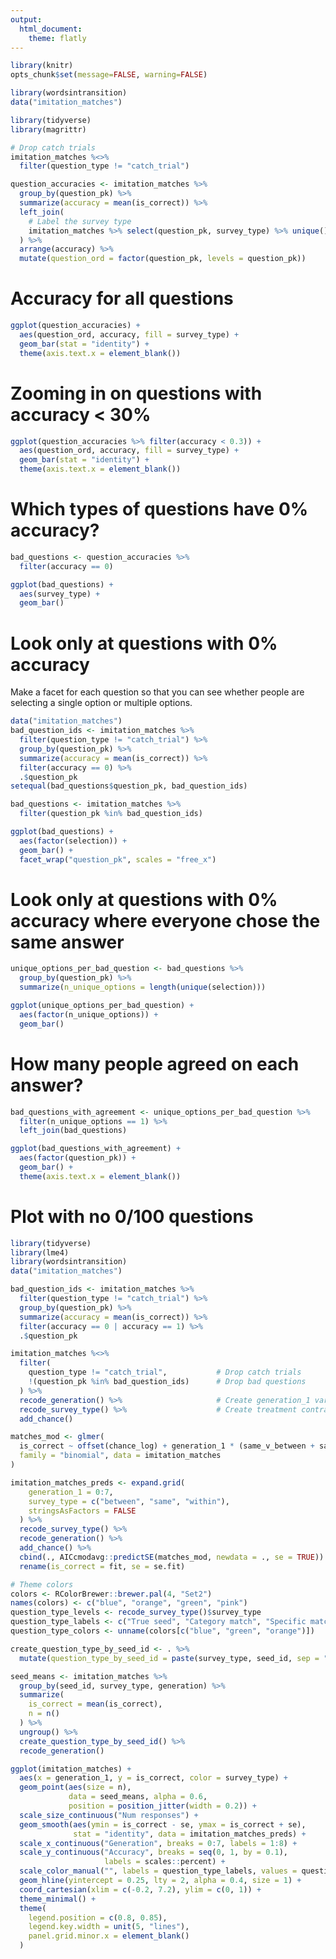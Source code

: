 ```yaml
---
output:
  html_document:
    theme: flatly
---
```


```r
library(knitr)
opts_chunk$set(message=FALSE, warning=FALSE)
```

```r
library(wordsintransition)
data("imitation_matches")

library(tidyverse)
library(magrittr)

# Drop catch trials
imitation_matches %<>%
  filter(question_type != "catch_trial")

question_accuracies <- imitation_matches %>%
  group_by(question_pk) %>%
  summarize(accuracy = mean(is_correct)) %>%
  left_join(
    # Label the survey type
    imitation_matches %>% select(question_pk, survey_type) %>% unique()
  ) %>%
  arrange(accuracy) %>%
  mutate(question_ord = factor(question_pk, levels = question_pk))
```

# Accuracy for all questions

```r
ggplot(question_accuracies) +
  aes(question_ord, accuracy, fill = survey_type) +
  geom_bar(stat = "identity") +
  theme(axis.text.x = element_blank())
```

# Zooming in on questions with accuracy < 30%

```r
ggplot(question_accuracies %>% filter(accuracy < 0.3)) +
  aes(question_ord, accuracy, fill = survey_type) +
  geom_bar(stat = "identity") +
  theme(axis.text.x = element_blank())
```

# Which types of questions have 0% accuracy?

```r
bad_questions <- question_accuracies %>%
  filter(accuracy == 0)

ggplot(bad_questions) +
  aes(survey_type) +
  geom_bar()
```

# Look only at questions with 0% accuracy

Make a facet for each question so that you can see whether people are selecting a single option or multiple options.

```r
data("imitation_matches")
bad_question_ids <- imitation_matches %>%
  filter(question_type != "catch_trial") %>%
  group_by(question_pk) %>%
  summarize(accuracy = mean(is_correct)) %>%
  filter(accuracy == 0) %>%
  .$question_pk
setequal(bad_questions$question_pk, bad_question_ids)

bad_questions <- imitation_matches %>%
  filter(question_pk %in% bad_question_ids)

ggplot(bad_questions) +
  aes(factor(selection)) +
  geom_bar() +
  facet_wrap("question_pk", scales = "free_x")
```

# Look only at questions with 0% accuracy where everyone chose the same answer

```r
unique_options_per_bad_question <- bad_questions %>%
  group_by(question_pk) %>%
  summarize(n_unique_options = length(unique(selection)))

ggplot(unique_options_per_bad_question) +
  aes(factor(n_unique_options)) +
  geom_bar()
```

# How many people agreed on each answer?

```r
bad_questions_with_agreement <- unique_options_per_bad_question %>%
  filter(n_unique_options == 1) %>%
  left_join(bad_questions)

ggplot(bad_questions_with_agreement) +
  aes(factor(question_pk)) +
  geom_bar() +
  theme(axis.text.x = element_blank())
```

# Plot with no 0/100 questions

```r
library(tidyverse)
library(lme4)
library(wordsintransition)
data("imitation_matches")

bad_question_ids <- imitation_matches %>%
  filter(question_type != "catch_trial") %>%
  group_by(question_pk) %>%
  summarize(accuracy = mean(is_correct)) %>%
  filter(accuracy == 0 | accuracy == 1) %>%
  .$question_pk

imitation_matches %<>%
  filter(
    question_type != "catch_trial",           # Drop catch trials
    !(question_pk %in% bad_question_ids)      # Drop bad questions
  ) %>%
  recode_generation() %>%                     # Create generation_1 variable
  recode_survey_type() %>%                    # Create treatment contrasts
  add_chance()    

matches_mod <- glmer(
  is_correct ~ offset(chance_log) + generation_1 * (same_v_between + same_v_within) + (generation_1|seed_id/chain_name) + (1|subj_id),
  family = "binomial", data = imitation_matches
)

imitation_matches_preds <- expand.grid(
    generation_1 = 0:7,
    survey_type = c("between", "same", "within"),
    stringsAsFactors = FALSE
  ) %>%
  recode_survey_type() %>%
  recode_generation() %>%
  add_chance() %>%
  cbind(., AICcmodavg::predictSE(matches_mod, newdata = ., se = TRUE)) %>%
  rename(is_correct = fit, se = se.fit)

# Theme colors
colors <- RColorBrewer::brewer.pal(4, "Set2")
names(colors) <- c("blue", "orange", "green", "pink")
question_type_levels <- recode_survey_type()$survey_type
question_type_labels <- c("True seed", "Category match", "Specific match")
question_type_colors <- unname(colors[c("blue", "green", "orange")])

create_question_type_by_seed_id <- . %>% 
  mutate(question_type_by_seed_id = paste(survey_type, seed_id, sep = ":"))

seed_means <- imitation_matches %>%
  group_by(seed_id, survey_type, generation) %>%
  summarize(
    is_correct = mean(is_correct),
    n = n()
  ) %>%
  ungroup() %>%
  create_question_type_by_seed_id() %>%
  recode_generation()

ggplot(imitation_matches) +
  aes(x = generation_1, y = is_correct, color = survey_type) +
  geom_point(aes(size = n),
             data = seed_means, alpha = 0.6,
             position = position_jitter(width = 0.2)) +
  scale_size_continuous("Num responses") +
  geom_smooth(aes(ymin = is_correct - se, ymax = is_correct + se),
              stat = "identity", data = imitation_matches_preds) +
  scale_x_continuous("Generation", breaks = 0:7, labels = 1:8) +
  scale_y_continuous("Accuracy", breaks = seq(0, 1, by = 0.1),
                     labels = scales::percent) +
  scale_color_manual("", labels = question_type_labels, values = question_type_colors) +
  geom_hline(yintercept = 0.25, lty = 2, alpha = 0.4, size = 1) +
  coord_cartesian(xlim = c(-0.2, 7.2), ylim = c(0, 1)) +
  theme_minimal() +
  theme(
    legend.position = c(0.8, 0.85),
    legend.key.width = unit(5, "lines"),
    panel.grid.minor.x = element_blank()
  )
```